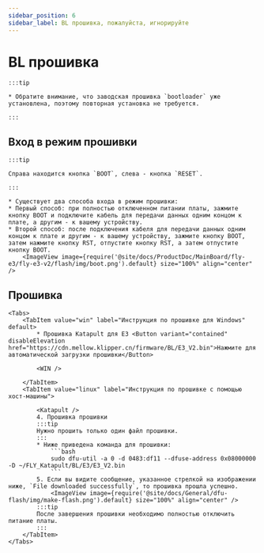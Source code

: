 ```yaml
---
sidebar_position: 6
sidebar_label: BL прошивка, пожалуйста, игнорируйте
---
```





# BL прошивка

    :::tip

    * Обратите внимание, что заводская прошивка `bootloader` уже установлена, поэтому повторная установка не требуется.

    :::

## Вход в режим прошивки

    :::tip

    Справа находится кнопка `BOOT`, слева - кнопка `RESET`.

    :::

    * Существует два способа входа в режим прошивки:
    * Первый способ: при полностью отключенном питании платы, зажмите кнопку BOOT и подключите кабель для передачи данных одним концом к плате, а другим - к вашему устройству.
    * Второй способ: после подключения кабеля для передачи данных одним концом к плате и другим - к вашему устройству, зажмите кнопку BOOT, затем нажмите кнопку RST, отпустите кнопку RST, а затем отпустите кнопку BOOT.
        <ImageView image={require('@site/docs/ProductDoc/MainBoard/fly-e3/fly-e3-v2/flash/img/boot.png').default} size="100%" align="center" />

## Прошивка

    <Tabs>
        <TabItem value="win" label="Инструкция по прошивке для Windows" default>
            * Прошивка Katapult для E3 <Button variant="contained" disableElevation href="https://cdn.mellow.klipper.cn/firmware/BL/E3_V2.bin">Нажмите для автоматической загрузки прошивки</Button>

            <WIN />

        </TabItem>
        <TabItem value="linux" label="Инструкция по прошивке с помощью хост-машины">
            
            <Katapult />
            4. Прошивка прошивки
            :::tip
            Нужно прошить только один файл прошивки.
            :::
            * Ниже приведена команда для прошивки:
                ```bash
                sudo dfu-util -a 0 -d 0483:df11 --dfuse-address 0x08000000 -D ~/FLY_Katapult/BL/E3/E3_V2.bin
                ```
            5. Если вы видите сообщение, указанное стрелкой на изображении ниже, `File downloaded successfully`, то прошивка прошла успешно.
                <ImageView image={require('@site/docs/General/dfu-flash/img/make-flash.png').default} size="100%" align="center" />
            :::tip
            После завершения прошивки необходимо полностью отключить питание платы.
            :::
        </TabItem>
    </Tabs>